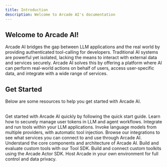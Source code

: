 ```yaml
---
title: Introduction
description: Welcome to Arcade AI's documentation
---
```


## Welcome to Arcade AI!

Arcade AI bridges the gap between LLM applications and the real world by
providing authenticated tool-calling for developers. Traditional AI systems are
powerful yet isolated, lacking the means to interact with external data and
services securely. Arcade AI solves this by offering a platform where AI can
perform real-world actions on behalf of users, access user-specific data, and
integrate with a wide range of services.


## Get Started

Below are some resources to help you get started with Arcade AI.

<br />

<Cards columns={3}>
    <Card icon="rocket" title="Quick start" href="/home/quickstart">
        Get started with Arcade AI quickly by following the quick start guide.
    </Card>
    <Card
        icon="people-group"
        title="Agent Authentication"
        href="/guides/agentauth"
    >
        Learn how to securely manage user tokens in LLM and agent workflows.
    </Card>
    <Card
        icon="puzzle-piece"
        title="Tool Calling"
        href="/guides/toolcalling"
    >
        Integrate and run tools within your LLM applications.
    </Card>
    <Card icon="code" title="LLM API" href="https://reference.arcade-ai.com">
        Invoke language models from multiple providers, with automatic tool
        injection.
    </Card>
    <Card icon="tool" title="Integrations" href="/integrations">
        Browse our integrations to see what services you can connect to
        and use through Arcade AI.
    </Card>
    <Card
        icon="scale-balanced"
        title="Architecture"
        href="/home/architecture"
    >
        Understand the core components and architecture of Arcade AI.
    </Card>
    <Card icon="plug" title="Tool SDK" href="/guides/toolsdk/sdk">
        Build and evaluate custom tools with our Tool SDK.
    </Card>
    <Card icon="terminal" title="Actor SDK" href="/guides/actor/sdk">
        Build and connect custom toolkits using the Arcade Actor SDK.
    </Card>
    <Card icon="cloud" title="Deployment" href="/home/deployment">
        Host Arcade in your own environment for full control and data privacy.
    </Card>
</Cards>
